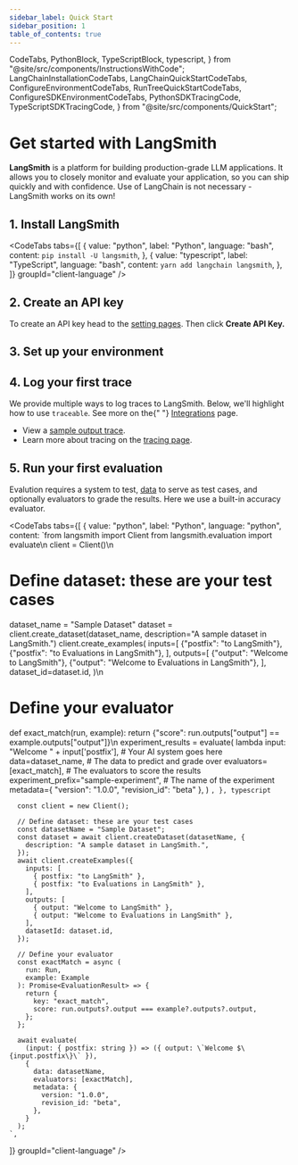 ```yaml
---
sidebar_label: Quick Start
sidebar_position: 1
table_of_contents: true
---
```


  CodeTabs,
  PythonBlock,
  TypeScriptBlock,
  typescript,
} from "@site/src/components/InstructionsWithCode";
  LangChainInstallationCodeTabs,
  LangChainQuickStartCodeTabs,
  ConfigureEnvironmentCodeTabs,
  RunTreeQuickStartCodeTabs,
  ConfigureSDKEnvironmentCodeTabs,
  PythonSDKTracingCode,
  TypeScriptSDKTracingCode,
} from "@site/src/components/QuickStart";

# Get started with LangSmith

**LangSmith** is a platform for building production-grade LLM applications. It allows you to closely monitor and evaluate your application, so you can ship quickly and with confidence. Use of LangChain is not necessary - LangSmith works on its own!

## 1. Install LangSmith

<CodeTabs
  tabs={[
    {
      value: "python",
      label: "Python",
      language: "bash",
      content: `pip install -U langsmith`,
    },
    {
      value: "typescript",
      label: "TypeScript",
      language: "bash",
      content: `yarn add langchain langsmith`,
    },
  ]}
  groupId="client-language"
/>

## 2. Create an API key

To create an API key head to the [setting pages](https://smith.langchain.com/settings). Then click **Create API Key.**

## 3. Set up your environment

<ConfigureSDKEnvironmentCodeTabs />

## 4. Log your first trace

<p>
  We provide multiple ways to log traces to LangSmith. Below, we'll highlight
  how to use <code>traceable</code>. See more on the{" "}
  <a href="./tracing/integrations">Integrations</a> page.
</p>
<CodeTabs
  tabs={[
    {
      value: "python",
      label: "Python",
      language: "python",
      content: PythonSDKTracingCode(),
    },
    {
      value: "typescript",
      label: "TypeScript",
      language: "typescript",
      content: TypeScriptSDKTracingCode(),
    },
  ]}
  groupId="client-language"
/>

- View a [sample output trace](https://smith.langchain.com/public/b37ca9b1-60cd-4a2a-817e-3c4e4443fdc0/r).
- Learn more about tracing on the [tracing page](/tracing).

## 5. Run your first evaluation

Evalution requires a system to test, [data](evaluation/faq) to serve as test cases, and optionally evaluators to grade the results. Here we use a built-in accuracy evaluator.

<CodeTabs
  tabs={[
    {
      value: "python",
      label: "Python",
      language: "python",
      content: `from langsmith import Client
from langsmith.evaluation import evaluate\n
client = Client()\n
# Define dataset: these are your test cases
dataset_name = "Sample Dataset"
dataset = client.create_dataset(dataset_name, description="A sample dataset in LangSmith.")
client.create_examples(
    inputs=[
        {"postfix": "to LangSmith"},
        {"postfix": "to Evaluations in LangSmith"},
    ],
    outputs=[
        {"output": "Welcome to LangSmith"},
        {"output": "Welcome to Evaluations in LangSmith"},
    ],
    dataset_id=dataset.id,
)\n
# Define your evaluator
def exact_match(run, example):
    return {"score": run.outputs["output"] == example.outputs["output"]}\n
experiment_results = evaluate(
    lambda input: "Welcome " + input['postfix'], # Your AI system goes here
    data=dataset_name, # The data to predict and grade over
    evaluators=[exact_match], # The evaluators to score the results
    experiment_prefix="sample-experiment", # The name of the experiment
    metadata={
      "version": "1.0.0",
      "revision_id": "beta"
    },
)
`,
    },
    typescript`
      
      const client = new Client();
      
      // Define dataset: these are your test cases
      const datasetName = "Sample Dataset";
      const dataset = await client.createDataset(datasetName, {
        description: "A sample dataset in LangSmith.",
      });
      await client.createExamples({
        inputs: [
          { postfix: "to LangSmith" },
          { postfix: "to Evaluations in LangSmith" },
        ],
        outputs: [
          { output: "Welcome to LangSmith" },
          { output: "Welcome to Evaluations in LangSmith" },
        ],
        datasetId: dataset.id,
      });
      
      // Define your evaluator
      const exactMatch = async (
        run: Run,
        example: Example
      ): Promise<EvaluationResult> => {
        return {
          key: "exact_match",
          score: run.outputs?.output === example?.outputs?.output,
        };
      };
      
      await evaluate(
        (input: { postfix: string }) => ({ output: \`Welcome $\{input.postfix\}\` }),
        {
          data: datasetName,
          evaluators: [exactMatch],
          metadata: {
            version: "1.0.0",
            revision_id: "beta",
          },
        }
      );
    `,
  ]}
  groupId="client-language"
/>
